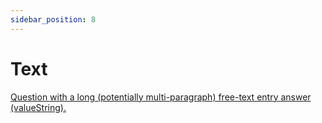 ```yaml
---
sidebar_position: 8
---
```


# Text

[Question with a long (potentially multi-paragraph) free-text entry answer (valueString).](https://hl7.org/fhir/r4/codesystem-item-type.html#item-type-text)
